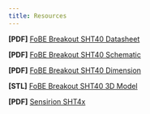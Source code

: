 ```yaml
---
title: Resources
---
```


**[PDF]** [FoBE Breakout SHT40 Datasheet](/assets/files/f2202/f2202.prj.datasheet.r1a.pdf)

**[PDF]** [FoBE Breakout SHT40 Schematic](/assets/files/f2202/f2202.prj.sch.r1a.pdf)

**[PDF]** [FoBE Breakout SHT40 Dimension](/assets/files/f2202/f2202.prj.dim.r1a.pdf)

**[STL]** [FoBE Breakout SHT40 3D Model](/assets/files/f2202/f2202.prj.model.r1a.stl)

**[PDF]** [Sensirion SHT4x](https://atta.szlcsc.com/upload/public/pdf/source/20211021/851BA36A5CA574D725310F52CADA4510.pdf)

